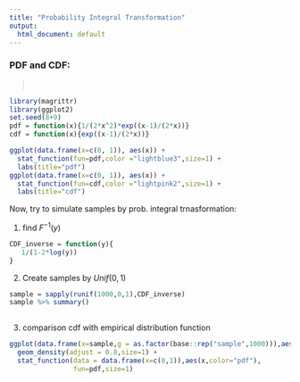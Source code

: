 ```yaml
---
title: "Probability Integral Transformation"
output:
  html_document: default
---
```


### PDF and CDF:  

\begin{equation}
  MD_G(y) = 1/[1+(y-\mu_G)'\Sigma_G^-1(y-\mu_G) ]
\end{equation}

\begin{equation}
Y \sim BN(\mu=
    \begin{bmatrix}
      0 \\
      0
    \end{bmatrix},
    \sigma^2 =  
    \begin{bmatrix}
      1 & 0\\
      0 & 1
    \end{bmatrix})
\end{equation}


\begin{equation}
M = \frac{(\vec{y}^T)
    \begin{bmatrix}
      1 & 0\\
      0 & 1
    \end{bmatrix}
  (\vec{y})
}{\sigma^2} \sim x^2(2) = exp(\lambda=0.5)
\end{equation}


\begin{equation}
  f(m) = 0.5e^{-0.5m},\quad m>0
\end{equation}


\begin{equation}
  N = \frac{1}{1+M},\quad 0<N<1
\end{equation}

\begin{equation}
  F_{N}(n) =P(N\leq n) = P( \frac{1}{1+M}\leq n ) = P(M \geq\frac{1}{n}-1)
  \\= \int_{\frac{1}{n}-1}^\infty 0.5e^{-0.5m}dm
  \\= exp(\frac{n-1}{2n}),\quad 0<n<1
\end{equation}

<div class="hightlight">
> \begin{equation}
>  f(n) =\frac{1}{2n^2}exp(\frac{n-1}{2n}),\quad 0<n<1
>\end{equation}
><br>
>
>\begin{equation}
>  F(n)= exp(\frac{n-1}{2n})
>\end{equation}

</div>

```r
library(magrittr)
library(ggplot2)
set.seed(8+9)
pdf = function(x){1/(2*x^2)*exp((x-1)/(2*x))}
cdf = function(x){exp((x-1)/(2*x))}

ggplot(data.frame(x=c(0, 1)), aes(x)) + 
  stat_function(fun=pdf,color ="lightblue3",size=1) + 
  labs(title="pdf")
ggplot(data.frame(x=c(0, 1)), aes(x)) + 
  stat_function(fun=cdf,color ="lightpink2",size=1) + 
  labs(title="cdf")  

```  

Now, try to simulate samples by prob. integral trnasformation:

1. find $F^{-1}(y)$ 

\begin{equation}
  Y =  F(n)= exp(\frac{n-1}{2n}) \sim Unif(0,1)
  \\F^{-1}(y) = \frac{1}{1-2ln(Y)} \quad ,0<Y<1

\end{equation}

<div class= "blue">
```r
CDF_inverse = function(y){
   1/(1-2*log(y))
}
```  
</div>

2. Create samples by $Unif(0,1)$ 

```r
sample = sapply(runif(1000,0,1),CDF_inverse)
sample %>% summary()
  
```  


3. comparison cdf with empirical distribution function 
```r
ggplot(data.frame(x=sample,g = as.factor(base::rep("sample",1000))),aes(x,color=g)) +
  geom_density(adjust = 0.8,size=1) +
  stat_function(data = data.frame(x=c(0,1)),aes(x,color="pdf"),
                fun=pdf,size=1) 

```   



